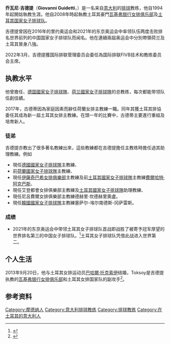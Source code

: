 {{Infobox volleyball biography
| name           = 喬瓦尼·吉德提<br>Giovanni Guidetti
| image          = Giovanni Guidetti Vakıfbank SK TWVL 20180426 (2) (cropped).jpg
| image_size     = 
| caption        = 
| fullname       = 
| nickname       = 
| nationality    = {{ITA}}
| birth_date     = {{birth date and age|1972|09|20}}
| birth_place    = {{ITA}}[[摩德纳|摩德纳]]
| death_date     = 
| death_place    = 
| hometown       = 
| college        = 
| position       = [[主教练|主教练]]
| currentclub    = {{flagicon|Turkey}} [[瓦基弗银行女排俱乐部|瓦基弗银行女排俱乐部]]<br>{{flagicon|Turkey}} [[土耳其國家女子排球隊|土耳其國家女子排球隊]]
| years          = {{ubl |1994－1998 |2000－2001 |2003 |2003－2004 | 2003－2004 | 2004－2007  | 2008－   }}
| clubs          = {{ubl |Volley 2000 Spezzano |[[美国职业排球联赛|USPV]] | [[Vicenza_Volley|Vicenza Volley]] | Chieri Volley| PV Reggio Emilia |[[Pallavolo_Modena|PV Modena]]  | {{flagicon|Turkey}} [[瓦基弗银行女排俱乐部|瓦基弗银行女排俱乐部]] }}
| nationalyears  = {{ubl | 2001－2002 |2006－2015| 2015－2016 | 2017－  }}
| nationalteam   = {{ubl |{{flagicon|Bulgaria}} {{link-en|保加利亚女子国家排球队|Bulgaria women's national volleyball team}} |{{flagicon|GER}} [[德国國家女子排球隊|德国國家女子排球隊]]  | {{Flagicon|NED}} [[荷兰國家女子排球隊|荷兰國家女子排球隊]] | {{flagicon|Turkey}} [[土耳其國家女子排球隊|土耳其國家女子排球隊]]  }}
| medaltemplates = 
{{MedalSport | 女排教练 }}
{{MedalTeam | [[德国女子国家排球队|德国]] }}
{{MedalCompetition | [[世界女排大奖赛|世界女排大奖赛]] }}
{{MedalBronze | [[2009年世界女排大奖赛|2009 东京]] | Team }}
{{MedalCompetition | [[欧洲排球锦标赛|欧洲排球锦标赛]] }}
{{MedalSilver | [[2013年女子欧洲排球锦标赛|2013 德国-瑞士]] | Team }}
{{MedalSilver | [[2011年女子欧洲排球锦标赛|2011 意大利-塞尔维亚]] | Team }}
{{MedalCompetition | [[欧洲排球联赛|欧洲排球联赛]] }}
{{MedalSilver | [[2014年女子欧洲排球联赛|2014]] | Team }}
{{MedalGold | [[2013年女子欧洲排球联赛|2013 保加利亚]] | Team }}
{{MedalTeam | [[瓦基弗银行女排俱乐部|瓦基弗银行]] }}
{{MedalCompetition | [[女排俱乐部世锦赛|女排俱乐部世锦赛]] }}
{{MedalGold | [[2013_FIVB_Volleyball_Women's_Club_World_Championship|2013 Zürich]] | Team }}
{{MedalSilver | [[2011_FIVB_Volleyball_Women's_Club_World_Championship|2011 Doha]] | Team }}
{{MedalCompetition | [[欧洲女排冠军联赛|欧洲女排冠军联赛]] }}
{{MedalGold | [[2016–17_CEV_Women's_Champions_League|2016–17 League]] | Team }}
{{MedalSilver | [[2015–16_CEV_Women's_Champions_League|2015–16 League]] | Team }}
{{MedalBronze | [[2014–15_CEV_Women's_Champions_League|2014–15 League]] | Team }}
{{MedalSilver | [[2013–14_CEV_Women's_Champions_League|2013–14 League]] | Team }}
{{MedalGold | [[2012–13_CEV_Women's_Champions_League|2012–13 League]] | Team }}
{{MedalGold | [[2010–11_CEV_Women's_Champions_League|2010–11 League]] | Team }}
{{MedalCompetition | [[土耳其女排联赛|土耳其女排联赛]] }}
{{MedalGold | 2015–16 League | Team }}
{{MedalGold | 2013–14 League | Team }}
{{MedalGold | 2012–13 League | Team }}
{{MedalSilver | 2011–12 League | Team }}
{{MedalSilver | 2010–11 League | Team }}
{{MedalSilver | 2009–10 League | Team }}
{{MedalCompetition | 土耳其杯 }}
{{MedalGold | 2013–14 Cup | Team }}
{{MedalGold | 2012–13 Cup | Team }}
}}

'''乔瓦尼·吉德提'''（'''Giovanni Guidetti'''，{{bd|1972年|9月20日||}}）是一名来自[[意大利|意大利]]的[[排球|排球]]教练，他自1994年起開姑執教生涯。他自2008年時起執教土耳其豪門[[瓦基弗银行女排俱乐部|瓦基弗银行女排俱乐部]]及[[土耳其国家女子排球队|土耳其国家女子排球队]]。

吉德提曾因在2016年的里约奥运会和2021年的东京奥运会中率领队伍两度击败排名世界前列的中国国家女子排球队而闻名。他在連續兩屆奥运会中分別帶領荷兰及土耳其晉身八強。

2022年3月，吉德提獲国际排联管理委员会委任為国际排联FIVB技术和教练委员会主席。

==执教水平==
他曾擔任{{link-en|保加利亚女子国家排球队|Bulgaria women's national volleyball team}}、[[德国國家女子排球隊|德国國家女子排球隊]]、[[荷兰國家女子排球隊|荷兰國家女子排球隊]]的总教练，每次都能带领队伍創佳績。

2017年，古德蒂因為家庭因素而辭任荷蘭女排主教練一職。同年其獲土耳其排協委任其成為新一屆土耳其女排主教練。在頭一年的比賽中，古德蒂主要進行重組及培育新人。

===徒弟===
吉德提亦教出了很多著名教練出來，這些教練都在吉德提擔任主教练時擔任過其助理教練。例如
*現任[[德國國家女子排球隊|德國國家女子排球隊]]主教練{{link-de|費利克斯·科斯洛夫斯基|Felix Koslowski}}、
*前[[荷蘭國家女子排球隊|荷蘭國家女子排球隊]]主教練{{link-en|傑米·莫里森|Jamie Morrison (volleyball)}}、
*現任[[伊薩奇巴希女排俱樂部|伊薩奇巴希女排俱樂部]]主教練及前[[土耳其國家女子排球隊|土耳其國家女子排球隊]]主教練[[費爾哈特·阿克巴斯|費爾哈特·阿克巴斯]]、
*現任艾登都會女排俱樂部主教練及[[土耳其國家女子排球隊|土耳其國家女子排球隊]]助理教練{{link-en|阿爾珀·哈穆爾庫|Zoran Terzić}}、
*現任尼呂費爾女排俱樂部主教練德赫里·坎德赫里奧盧。
*現任[[韓國國家女子排球隊|韓國國家女子排球隊]]主教練塞萨尔-埃尔南德斯-冈萨雷斯。

===成绩===
*2021年的东京奥运会中带领土耳其女子排球队首战即战胜了被寄予冠军厚望的世界排名第三的中国女子排球队。<ref>{{Cite web|title=0:3输土耳其,中国女排首战失利|url=http://xwb.my399.com/html/2021-07/26/content_15216477.htm|access-date=2021-07-26|date=2021-07-26|publisher=新晚报|archive-date=2021-07-26|archive-url=https://web.archive.org/web/20210726041140/http://xwb.my399.com/html/2021-07/26/content_15216477.htm}}</ref>土耳其女子排球队凭借此战进入世界第二。

==个人生活==
2013年9月20日，他与土耳其女排运动员[[巴哈爾·托克索伊|巴哈爾·托克索伊]]结婚，Toksoy是吉德提执教的[[瓦基弗银行女排俱乐部|瓦基弗银行女排俱乐部]]和土耳其女排国家队的副攻手<ref>{{cite news |url=http://spor.haberturk.com/voleybol/haber/879441-guidetti-ile-bahar-evlendi |newspaper=[[Habertürk|Habertürk]] |title=Guidetti ile Bahar evlendi |date=2013-09-21 |language=tr |accessdate=2013-09-21 |archive-date=2013-09-22 |archive-url=https://web.archive.org/web/20130922083031/http://spor.haberturk.com/voleybol/haber/879441-guidetti-ile-bahar-evlendi |dead-url=no }}</ref>。

==参考资料==
{{reflist}}

{{Commons category|Giovanni Guidetti}}

{{DEFAULTSORT:Guidetti, Giovanni}}
[[Category:摩德纳人|Category:摩德纳人]]
[[Category:意大利排球教练|Category:意大利排球教练]]
[[Category:排球教练|Category:排球教练]]

[[Category:在土耳其的意大利人|Category:在土耳其的意大利人]]